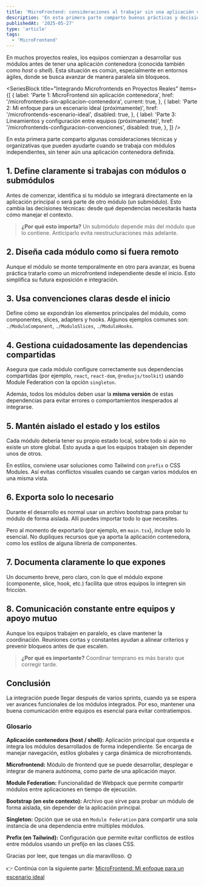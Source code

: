 ```yaml
---
title: 'MicroFrontend: consideraciones al trabajar sin una aplicación contenedora'
description: 'En esta primera parte comparto buenas prácticas y decisiones clave para trabajar con microfrontends cuando aún no existe una aplicación contenedora definida (host).'
publishedAt: '2025-05-27'
type: 'article'
tags:
  - 'MicroFrontend'
---
```


En muchos proyectos reales, los equipos comienzan a desarrollar sus módulos antes de tener una aplicación contenedora (conocida también como _host_ o _shell_). Esta situación es común, especialmente en entornos ágiles, donde se busca avanzar de manera paralela sin bloqueos.

<SeriesBlock
  title="Integrando Microfrontends en Proyectos Reales"
  items={[
    {
      label: 'Parte 1: MicroFrontend sin aplicación contenedora',
      href: '/microfrontends-sin-aplicacion-contenedora',
      current: true,
    },
    {
      label: 'Parte 2: Mi enfoque para un escenario ideal (próximamente)',
      href: '/microfrontends-escenario-ideal',
      disabled: true,
    },
    {
      label:
        'Parte 3: Lineamientos y configuración entre equipos (próximamente)',
      href: '/microfrontends-configuracion-convenciones',
      disabled: true,
    },
  ]}
/>

En esta primera parte comparto algunas consideraciones técnicas y organizativas que pueden ayudarte cuando se trabaja con módulos independientes, sin tener aún una aplicación contenedora definida.

## 1. Define claramente si trabajas con módulos o submódulos

Antes de comenzar, identifica si tu módulo se integrará directamente en la aplicación principal o será parte de otro módulo (un submódulo). Esto cambia las decisiones técnicas: desde qué dependencias necesitarás hasta cómo manejar el contexto.

> **¿Por qué esto importa?** Un submódulo depende más del módulo que lo contiene. Anticiparlo evita reestructuraciones más adelante.

## 2. Diseña cada módulo como si fuera remoto

Aunque el módulo se monte temporalmente en otro para avanzar, es buena práctica tratarlo como un microfrontend independiente desde el inicio. Esto simplifica su futura exposición e integración.

## 3. Usa convenciones claras desde el inicio

Define cómo se expondrán los elementos principales del módulo, como componentes, slices, adapters y hooks. Algunos ejemplos comunes son: `./ModuloComponent`, `./ModuloSlices`, `./ModuloHooks`.

## 4. Gestiona cuidadosamente las dependencias compartidas

Asegura que cada módulo configure correctamente sus dependencias compartidas (por ejemplo, `react`, `react-dom`, `@reduxjs/toolkit`) usando Module Federation con la opción `singleton`.

Además, todos los módulos deben usar la **misma versión** de estas dependencias para evitar errores o comportamientos inesperados al integrarse.

## 5. Mantén aislado el estado y los estilos

Cada módulo debería tener su propio estado local, sobre todo si aún no existe un store global. Esto ayuda a que los equipos trabajen sin depender unos de otros.

En estilos, conviene usar soluciones como Tailwind con `prefix` o CSS Modules. Así evitas conflictos visuales cuando se cargan varios módulos en una misma vista.

## 6. Exporta solo lo necesario

Durante el desarrollo es normal usar un archivo bootstrap para probar tu módulo de forma aislada. Allí puedes importar todo lo que necesites.

Pero al momento de exportarlo (por ejemplo, en `main.tsx`), incluye solo lo esencial. No dupliques recursos que ya aporta la aplicación contenedora, como los estilos de alguna librería de componentes.

## 7. Documenta claramente lo que expones

Un documento breve, pero claro, con lo que el módulo expone (componente, slice, hook, etc.) facilita que otros equipos lo integren sin fricción.

## 8. Comunicación constante entre equipos y apoyo mutuo

Aunque los equipos trabajen en paralelo, es clave mantener la coordinación. Reuniones cortas y constantes ayudan a alinear criterios y prevenir bloqueos antes de que escalen.

> **¿Por qué es importante?** Coordinar temprano es más barato que corregir tarde.

## Conclusión

La integración puede llegar después de varios sprints, cuando ya se espera ver avances funcionales de los módulos integrados. Por eso, mantener una buena comunicación entre equipos es esencial para evitar contratiempos.

### Glosario

**Aplicación contenedora (host / shell):** Aplicación principal que orquesta e integra los módulos desarrollados de forma independiente. Se encarga de manejar navegación, estilos globales y carga dinámica de microfrontends.

**Microfrontend:** Módulo de frontend que se puede desarrollar, desplegar e integrar de manera autónoma, como parte de una aplicación mayor.

**Module Federation:** Funcionalidad de Webpack que permite compartir módulos entre aplicaciones en tiempo de ejecución.

**Bootstrap (en este contexto):** Archivo que sirve para probar un módulo de forma aislada, sin depender de la aplicación principal.

**Singleton:** Opción que se usa en `Module Federation` para compartir una sola instancia de una dependencia entre múltiples módulos.

**Prefix (en Tailwind):** Configuración que permite evitar conflictos de estilos entre módulos usando un prefijo en las clases CSS.

Gracias por leer, que tengas un día maravilloso. 🌞

👉 Continúa con la siguiente parte: [MicroFrontend: Mi enfoque para un escenario ideal ](#)
